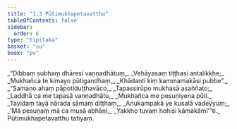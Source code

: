 ```yaml
---
title: "1.3 Pūtimukhapetavatthu"
tableOfContents: false
sidebar:
  order: 6
type: "tipitaka"
basket: "su"
book: "pv"
---
```



<DynamicBreadcrumb />

<Division number="7" book="pv" bookNo="19" page="128">

<Paragraph number="10" type="verses" book="pv">
_“Dibbaṃ subhaṃ dhāresi vaṇṇadhātuṃ,_  
_Vehāyasaṃ tiṭṭhasi antalikkhe;_  
_Mukhañca te kimayo pūtigandhaṃ,_  
_Khādanti kiṃ kammamakāsi pubbe”._  

</Paragraph>

</Division>
<Division number="8" book="pv" bookNo="19" page="128">

<Paragraph number="11" type="verses" book="pv">
_“Samaṇo ahaṃ pāpotiduṭṭhavāco,_  
_Tapassirūpo mukhasā asaññato;_  
_Laddhā ca me tapasā vaṇṇadhātu,_  
_Mukhañca me pesuṇiyena pūti._  

</Paragraph>

</Division>
<Division number="9" book="pv" bookNo="19" page="128">

<Paragraph number="12" type="verses" book="pv">
_Tayidaṃ tayā nārada sāmaṃ diṭṭhaṃ,_  
_Anukampakā ye kusalā vadeyyuṃ;_  
_‘Mā pesuṇaṃ mā ca musā abhāṇi,_  
_Yakkho tuvaṃ hohisi kāmakāmī’”ti._  


</Paragraph>
</Division>

<Paragraph number="13" type="center" book="pv">
Pūtimukhapetavatthu tatiyaṃ.
</Paragraph>
